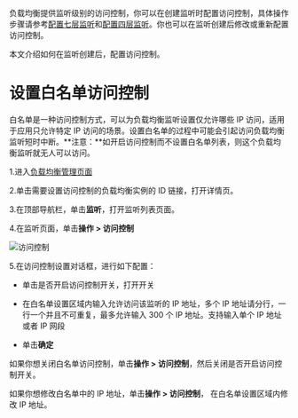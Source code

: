 负载均衡提供监听级别的访问控制，你可以在创建监听时配置访问控制，具体操作步骤请参考[配置七层监听](/qvm/manual/qvm-listener#3)和[配置四层监听](/qvm/manual/qvm-listener#2)。你也可以在监听创建后修改或重新配置访问控制。

本文介绍如何在监听创建后，配置访问控制。

<a id="step01"></a>
# **设置白名单访问控制**

白名单是一种访问控制方式，可以为负载均衡监听设置仅允许哪些 IP 访问，适用于应用只允许特定 IP 访问的场景。设置白名单的过程中可能会引起访问负载均衡监听短时中断。**注意：**如开启访问控制而不设置白名单列表，则这个负载均衡监听就无人可以访问。

1.进入[负载均衡管理页面](https://portal.qiniu.com/qvm/slb)

2.单击需要设置访问控制的负载均衡实例的 ID 链接，打开详情页。

3.在顶部导航栏，单击**监听**，打开监听列表页面。

4.在监听页面，单击**操作 > 访问控制**

![访问控制](https://dn-odum9helk.qbox.me/FgGNFXUd97FCBg6lDWrp9FEy1Ahd)

5.在访问控制设置对话框，进行如下配置：

- 单击是否开启访问控制开关，打开开关

- 在白名单设置区域内输入允许访问该监听的 IP 地址，多个 IP 地址请分行，一行一个并且不可重复，最多允许输入 300 个 IP 地址。支持输入单个 IP 地址或者 IP 网段

- 单击**确定**

如果你想关闭白名单访问控制，单击**操作 > 访问控制**，然后关闭是否开启访问控制开关。

如果你想修改白名单中的 IP 地址，单击**操作 > 访问控制**， 在白名单设置区域内修改 IP 地址。

